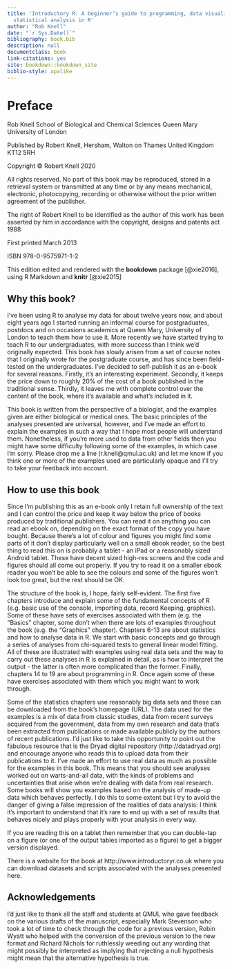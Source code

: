 ```yaml
--- 
title: 'Introductory R: A beginner’s guide to programming, data visualisation and
  statistical analysis in R'
author: "Rob Knell"
date: "`r Sys.Date()`"
bibliography: book.bib
description: null
documentclass: book
link-citations: yes
site: bookdown::bookdown_site
biblio-style: apalike
---
```


# Preface

Rob Knell
School of Biological and Chemical Sciences
Queen Mary University of London

Published by Robert Knell, 
Hersham,
Walton on Thames
United Kingdom KT12 5RH

Copyright © Robert Knell 2020

All rights reserved. No part of this book may be reproduced, stored in a retrieval system or transmitted at any time or by any means mechanical, electronic, photocopying, recording or otherwise without the prior written agreement of the publisher.

The right of Robert Knell to be identified as the author of this work has been asserted by him in accordance with the copyright, designs and patents act 1988

First printed March 2013

ISBN 978-0-9575971-1-2

This edition edited and rendered with the **bookdown** package [@xie2016], using R Markdown and **knitr** [@xie2015]

## Why this book?

I’ve been using R to analyse my data for about twelve years now, and about eight years ago I started running an informal course for postgraduates, postdocs and on occasions academics at Queen Mary, University of London to teach them how to use it. More recently we have started trying to teach R to our undergraduates, with more success than I think we’d originally expected. This book has slowly arisen from a set of course notes that I originally wrote for the postgraduate course, and has since been field-tested on the undergraduates. I’ve decided to self-publish it as an e-book for several reasons. Firstly, it’s an interesting experiment. Secondly, it keeps the price down to roughly 20% of the cost of a book published in the traditional sense. Thirdly, it leaves me with complete control over the content of the book, where it’s available and what’s included in it.

This book is written from the perspective of a biologist, and the examples given are either biological or medical ones. The basic principles of the analyses presented are universal, however, and I’ve made an effort to explain the examples in such a way that I hope most people will understand them. Nonetheless, if you’re more used to data from other fields then you might have some difficulty following some of the examples, in which case I’m sorry. Please drop me a line (r.knell@qmul.ac.uk) and let me know if you think one or more of the examples used are particularly opaque and I’ll try to take your feedback into account.

## How to use this book

Since I’m publishing this as an e-book only I retain full ownership of the text and I can control the price and keep it way below the price of books produced by traditional publishers. You can read it on anything you can read an ebook on, depending on the exact format of the copy you have bought. Because there’s a lot of colour and figures you might find some parts of it don't display particularly well on a small ebook reader, so the best thing to read this on is probably a tablet - an iPad or a reasonably sized Android tablet. These have decent sized high-res screens and the code and figures should all come out properly. If you try to read it on a smaller ebook reader you won't be able to see the colours and some of the figures won't look too great, but the rest should be OK.

The structure of the book is, I hope, fairly self-evident. The first five chapters introduce and explain some of the fundamental concepts of R (e.g. basic use of the console, importing data, record Keeping, graphics). Some of these have sets of exercises associated with them (e.g. the "Basics" chapter, some don't when there are lots of examples throughout the book (e.g. the "Graphics" chapter). Chapters 6-13 are about statistics and how to analyse data in R. We start with basic concepts and go through a series of analyses from chi-squared tests to general linear model fitting. All of these are illustrated with examples using real data sets and the way to carry out these analyses in R is explained in detail, as is how to interpret the output - the latter is often more complicated than the former. Finally, chapters 14 to 19 are about programming in R. Once again some of these have exercises associated with them which you might want to work through.

Some of the statistics chapters use reasonably big data sets and these can be downloaded from the book’s homepage (URL). The data used for the examples is a mix of data from classic studies, data from recent surveys acquired from the government, data from my own research and data that’s been extracted from publications or made available publicly by the authors of recent publications. I’d just like to take this opportunity to point out the fabulous resource that is the Dryad digital repository (http://datadryad.org) and encourage anyone who reads this to upload data from their publications to it. I’ve made an effort to use real data as much as possible for the examples in this book. This means that you should see analyses worked out on warts-and-all data, with the kinds of problems and uncertainties that arise when we’re dealing with data from real research. Some books will show you examples based on the analysis of made-up data which behaves perfectly. I do this to some extent but I try to avoid the danger of giving a false impression of the realities of data analysis: I think it's important to understand that it’s rare to end up with a set of results that behaves nicely and plays properly with your analysis in every way.

If you are reading this on a tablet then remember that you can double-tap on a figure (or one of the output tables imported as a figure) to get a bigger version displayed.

There is a website for the book at http://www.introductoryr.co.uk where you can download datasets and scripts associated with the analyses presented here.

## Acknowledgements

I’d just like to thank all the staff and students at QMUL who gave feedback on the various drafts of the manuscript, especially Mark Stevenson who took a lot of time to check through the code for a previous version, Robin Wyatt who helped with the conversion of the previous version to the new format and Richard Nichols for ruthlessly weeding out any wording that might possibly be interpreted as implying that rejecting a null hypothesis might mean that the alternative hypothesis is true.
